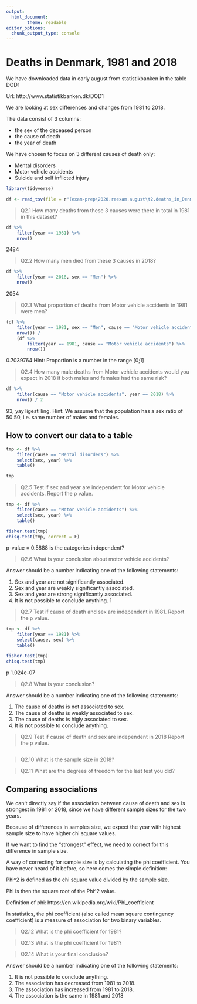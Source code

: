 ```yaml
---
output:
  html_document:
        theme: readable
editor_options: 
  chunk_output_type: console
---
```


# Deaths in Denmark, 1981 and 2018

We have downloaded data in early august from statistikbanken in the table DOD1

Url: http://www.statistikbanken.dk/DOD1

We are looking at sex differences and changes from 1981 to 2018. 

The data consist of 3 columns:

 * the sex of the deceased person
 * the cause of death
 * the year of death
 
We have chosen to focus on 3 different causes of death only:

 * Mental disorders
 * Motor vehicle accidents
 * Suicide and self inflicted injury
 
```r

library(tidyverse)

df <- read_tsv(file = r"(exam-prep\2020.reexam.august\t2.deaths_in_Denmark_dataset.tsv)")

```

>Q2.1 How many deaths from these 3 causes were there in total in 1981 in this dataset?

```r
df %>%
    filter(year == 1981) %>%
    nrow()
```
2484

>Q2.2 How many men died from these 3 causes in 2018? 
```r
df %>%
    filter(year == 2018, sex == "Men") %>%
    nrow()
```
2054

>Q2.3 What proportion of deaths from Motor vehicle accidents in 1981 were men?

```r
(df %>%
    filter(year == 1981, sex == "Men", cause == "Motor vehicle accidents") %>%
    nrow()) /
    (df %>%
        filter(year == 1981, cause == "Motor vehicle accidents") %>%
        nrow())
```
0.7039764
Hint: Proportion is a number in the range [0;1]


>Q2.4 How many male deaths from Motor vehicle accidents would you expect in 2018 if both males and females had the same risk?

```r

df %>%
    filter(cause == "Motor vehicle accidents", year == 2018) %>%
    nrow() / 2
```
93, yay ligestilling.
Hint: We assume that the population has a sex ratio of 50:50, i.e. same number of males and females.


## How to convert our data to a table

```r

tmp <- df %>%
    filter(cause == "Mental disorders") %>%
    select(sex, year) %>%
    table()

tmp
```

>Q2.5 Test if sex and year are independent for Motor vehicle accidents. Report the p value.

```r
tmp <- df %>%
    filter(cause == "Motor vehicle accidents") %>%
    select(sex, year) %>%
    table()

fisher.test(tmp)
chisq.test(tmp, correct = F)
```

p-value = 0.5888
is the categories independent?


>Q2.6 What is your conclusion about motor vehicle accidents?


Answer should be a number indicating one of the following statements:

1. Sex and year are not significantly associated.  
2. Sex and year are weakly significantly associated.  
3. Sex and year are strong significantly associated.  
4. It is not possible to conclude anything.
1

>Q2.7 Test if cause of death and sex are independent in 1981. Report the p value.

```r
tmp <- df %>%
    filter(year == 1981) %>%
    select(cause, sex) %>%
    table()

fisher.test(tmp)
chisq.test(tmp)
```
p 1.024e-07

>Q2.8 What is your conclusion?

Answer should be a number indicating one of the following statements:

1. The cause of deaths is not associated to sex.  
2. The cause of deaths is weakly associated to sex.  
3. The cause of deaths is higly associated to sex.  
4. It is not possible to conclude anything.


>Q2.9 Test if cause of death and sex are independent in 2018 Report the p value.

```r



```

>Q2.10 What is the sample size in 2018?


>Q2.11 What are the degrees of freedom for the last test you did?


## Comparing associations

We can’t directly say if the association between cause of death and sex is strongest in 1981 or 2018, since we have different sample sizes for the two years.

Because of differences in samples size, we expect the year with highest sample size to have higher chi square values.

If we want to find the "strongest" effect, we need to correct for this difference in sample size.

A way of correcting for sample size is by calculating the phi coefficient. You have never heard of it before, so here comes the simple definition:

Phi^2 is defined as the chi square value divided by the sample size. 

Phi is then the square root of the Phi^2 value.

Definition of phi: https://en.wikipedia.org/wiki/Phi_coefficient

In statistics, the phi coefficient (also called mean square contingency coefficient) is a measure of association for two binary variables.

>Q2.12 What is the phi coefficient for 1981?


>Q2.13 What is the phi coefficient for 1981?


>Q2.14 What is your final conclusion?

Answer should be a number indicating one of the following statements:

1. It is not possible to conclude anything.
2. The association has decreased from 1981 to 2018.
3. The association has increased from 1981 to 2018.
4. The association is the same in 1981 and 2018



